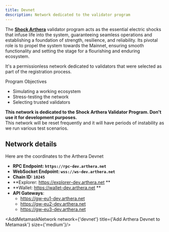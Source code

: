 ```yaml
---
title: Devnet
description: Network dedicated to the validator program
---
```


The [**Shock Arthera**](https://medium.com/arthera/were-preparing-to-shock-arthera-with-a-testnet-validator-program-cfcf9904cc94) validator program acts as the essential electric shocks that infuse life into the system, guaranteeing seamless operations and establishing a foundation of strength, resilience, and reliability. Its pivotal role is to propel the system towards the Mainnet, ensuring smooth functionality and setting the stage for a flourishing and enduring ecosystem.

It's a permissionless network dedicated to validators that were selected as part of the registration process.

Program Objectives
- Simulating a working ecosystem
- Stress-testing the network
- Selecting trusted validators

<Alert severity='error'>
    <strong>This network is dedicated to the Shock Arthera Validator Program. Don't use it for development purposes.</strong> <br/>
    This network will be reset frequently and it will have periods of instability as we run various test scenarios.
</Alert>

## Network details

Here are the coordinates to the Arthera Devnet
- **RPC Endpoint: `https://rpc-dev.arthera.net`**
- **WebSocket Endpoint: `wss://ws-dev.arthera.net`**
- **Chain ID: `10245`**
- **Explorer: https://explorer-dev.arthera.net **
- **Wallet: https://wallet-dev.arthera.net **
- **API Gateways**:
  * https://gw-eu1-dev.arthera.net
  * https://gw-eu2-dev.arthera.net
  * https://gw-eu3-dev.arthera.net

<AddMetamaskNetwork network={'devnet'} title={'Add Arthera Devnet to Metamask'} size={'medium'}/>

